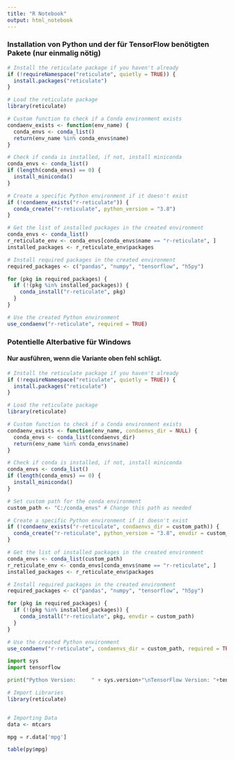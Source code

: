```yaml
---
title: "R Notebook"
output: html_notebook
---
```



### Installation von Python und der für TensorFlow benötigten Pakete (nur einmalig nötig) ###

```r
# Install the reticulate package if you haven't already
if (!requireNamespace("reticulate", quietly = TRUE)) {
  install.packages("reticulate")
}

# Load the reticulate package
library(reticulate)

# Custom function to check if a Conda environment exists
condaenv_exists <- function(env_name) {
  conda_envs <- conda_list()
  return(env_name %in% conda_envs$name)
}

# Check if conda is installed, if not, install miniconda
conda_envs <- conda_list()
if (length(conda_envs) == 0) {
  install_miniconda()
}

# Create a specific Python environment if it doesn't exist
if (!condaenv_exists("r-reticulate")) {
  conda_create("r-reticulate", python_version = "3.8")
}

# Get the list of installed packages in the created environment
conda_envs <- conda_list()
r_reticulate_env <- conda_envs[conda_envs$name == "r-reticulate", ]
installed_packages <- r_reticulate_env$packages

# Install required packages in the created environment
required_packages <- c("pandas", "numpy", "tensorflow", "h5py")

for (pkg in required_packages) {
  if (!(pkg %in% installed_packages)) {
    conda_install("r-reticulate", pkg)
  }
}

# Use the created Python environment
use_condaenv("r-reticulate", required = TRUE)

```



### Potentielle Alterbative für Windows ###
#### Nur ausführen, wenn die Variante oben fehl schlägt. ####
```r
# Install the reticulate package if you haven't already
if (!requireNamespace("reticulate", quietly = TRUE)) {
  install.packages("reticulate")
}

# Load the reticulate package
library(reticulate)

# Custom function to check if a Conda environment exists
condaenv_exists <- function(env_name, condaenvs_dir = NULL) {
  conda_envs <- conda_list(condaenvs_dir)
  return(env_name %in% conda_envs$name)
}

# Check if conda is installed, if not, install miniconda
conda_envs <- conda_list()
if (length(conda_envs) == 0) {
  install_miniconda()
}

# Set custom path for the conda environment
custom_path <- "C:/conda_envs" # Change this path as needed

# Create a specific Python environment if it doesn't exist
if (!condaenv_exists("r-reticulate", condaenvs_dir = custom_path)) {
  conda_create("r-reticulate", python_version = "3.8", envdir = custom_path)
}

# Get the list of installed packages in the created environment
conda_envs <- conda_list(custom_path)
r_reticulate_env <- conda_envs[conda_envs$name == "r-reticulate", ]
installed_packages <- r_reticulate_env$packages

# Install required packages in the created environment
required_packages <- c("pandas", "numpy", "tensorflow", "h5py")

for (pkg in required_packages) {
  if (!(pkg %in% installed_packages)) {
    conda_install("r-reticulate", pkg, envdir = custom_path)
  }
}

# Use the created Python environment
use_condaenv("r-reticulate", condaenvs_dir = custom_path, required = TRUE)


```



```python
import sys
import tensorflow

print("Python Version:     " + sys.version+"\nTensorFlow Version: "+tensorflow.__version__)

```

```r
# Import Libraries
library(reticulate)


# Importing Data
data <- mtcars

```


```python
mpg = r.data['mpg']

```


```r
table(py$mpg)

```

